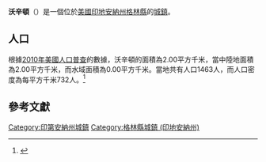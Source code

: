 {{noteTA
|G1=USState
|G2=地名
|G3=Unit
}}
{{Infobox settlement
|name            = 沃辛頓
|native_name = Worthington
|settlement_type          = [[鎮|城鎮]]
|image_skyline            = Commercial south of First, Worthington.jpg
|imagesize                = 250px
|image_map                = Greene County Indiana Incorporated and Unincorporated areas Worthington Highlighted 1885598.svg
|mapsize                  = 250px
|subdivision_type         = [[世界政區索引|國家]]
|subdivision_type1        = [[美国州份|州份]]
|subdivision_type2        = [[印地安納州行政區劃|縣]]
|subdivision_name         = [[美国|美国]]
|subdivision_name1        = [[印地安納州|印地安納州]]
|subdivision_name2        = [[格林縣_(印地安納州)|格林縣]]
|elevation_ft             = 515
|elevation_m              = 157
|timezone                 = [[北美东部时区|CST]]
|area_total_km2           = 2.00
|area_land_km2            = 2.00
|area_water_km2           = 0.00
|area_total_sq_mi         = 
|area_land_sq_mi          = 
|area_water_sq_mi         = 
|population_as_of         = [[2010年美國人口普查|2010]]
|population_footnotes     = 
|population_total         = 1463
|population_density_km2   = auto
|population_density_sq_mi = auto
|utc_offset               = -5
|coordinates              = {{coord|39|07|07|N|86|58|47|W|display=inline,title}}
| coor_pinpoint           = 
| coordinates_footnotes   = 
|timezone_DST             = EDT
|utc_offset_DST           = -4
|postal_code_type         = [[美國郵區編號|郵區編號]]
|postal_code              = 47471
|area_code                = {{link-en|电话区号812|Area code 812|812}}
|blank_name = [[地名信息系统|GNIS ID]]
|blank_info = 446331<ref name="GNIS">{{cite gnis|446331|Worthington}}</ref>
}}
'''沃辛頓'''（{{lang-en|Worthington}}）是一個位於[[美國|美國]][[印地安納州|印地安納州]][[格林縣_(印地安納州)|格林縣]]的[[鎮|城鎮]]。

== 人口 ==
根據[[2010年美國人口普查|2010年美國人口普查]]的數據，沃辛頓的面積為2.00平方千米，當中陸地面積為2.00平方千米，而水域面積為0.00平方千米。當地共有人口1463人，而人口密度為每平方千米732人。<ref name="GR8">{{cite web|url=http://factfinder2.census.gov|publisher=[[美国人口调查局|美国人口调查局]]|accessdate=2011-05-14|title=American FactFinder|archive-date=2013-09-11|archive-url=https://web.archive.org/web/20130911234518/http://factfinder2.census.gov/|dead-url=no}}</ref>

== 參考文獻 ==
{{reflist}}
{{格林縣 (印地安納州)}}
{{Indiana-geo-stub}}
{{DEFAULTSORT:Worthington, Indiana}}
[[Category:印第安納州城鎮|Category:印第安納州城鎮]]
[[Category:格林縣城鎮_(印地安納州)|Category:格林縣城鎮 (印地安納州)]]